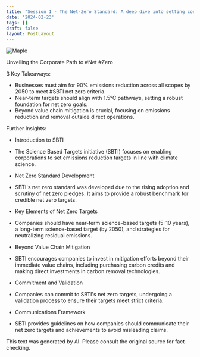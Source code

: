 ```yaml
---
title: "Session 1 - The Net-Zero Standard: A deep dive into setting corporate science-based net-zero targets"
date: '2024-02-23'
tags: []
draft: false
layout: PostLayout
---
```


<div className="flex justify-center">
  <div className="my-1 w-full px-2 xl:my-1 xl:w-1/2 xl:px-2">
    <img src="https://img.youtube.com/vi/15epgK0wmtw/0.jpg" alt="Maple" className="mx-auto h-58 w-auto" />
  </div>
</div>

Unveiling the Corporate Path to #Net #Zero

3 Key Takeaways:
- Businesses must aim for 90% emissions reduction across all scopes by 2050 to meet #SBTI net zero criteria.
- Near-term targets should align with 1.5°C pathways, setting a robust foundation for net zero goals.
- Beyond value chain mitigation is crucial, focusing on emissions reduction and removal outside direct operations.

Further Insights:

- Introduction to SBTI
- The Science Based Targets initiative (SBTI) focuses on enabling corporations to set emissions reduction targets in line with climate science.
  
- Net Zero Standard Development
- SBTI's net zero standard was developed due to the rising adoption and scrutiny of net zero pledges. It aims to provide a robust benchmark for credible net zero targets.

- Key Elements of Net Zero Targets
- Companies should have near-term science-based targets (5-10 years), a long-term science-based target (by 2050), and strategies for neutralizing residual emissions.

- Beyond Value Chain Mitigation
- SBTI encourages companies to invest in mitigation efforts beyond their immediate value chains, including purchasing carbon credits and making direct investments in carbon removal technologies.

- Commitment and Validation
- Companies can commit to SBTI's net zero targets, undergoing a validation process to ensure their targets meet strict criteria.

- Communications Framework
- SBTI provides guidelines on how companies should communicate their net zero targets and achievements to avoid misleading claims.

This text was generated by AI. Please consult the original source for fact-checking.
